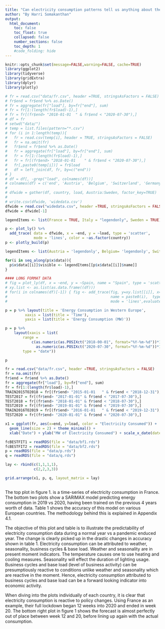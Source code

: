 ```yaml
---
title: "Can electricity consumption patterns tell us anything about the pandemic?"
author: "By Harri Somakanthan"
output:
  html_document:
    toc: false
    toc_float: true
    collapsed: false
    number_sections: false
    toc_depth: 1
    #code_folding: hide
---
```


```r
knitr::opts_chunk$set(message=FALSE,warning=FALSE, cache=TRUE)
library(ggplot2)
library(tidyverse)
library(gridExtra)
library(dplyr)
library(plotly)
```



```r

# fr = read.csv("data/fr.csv", header =TRUE, stringsAsFactors = FALSE)
# fr$end = fr$end %>% as.Date()
# fr = aggregate(fr["load"], by=fr["end"], sum)
# fr = fr[1:(length(fr$load)-1),]
# fr = fr[(fr$end> "2018-01-01	" & fr$end < "2020-07-30"),]
# df = fr
# setwd("data/")
# temp = list.files(pattern="*.csv")
# for (i in 1:length(temp)){
#   fr = read.csv(temp[i], header = TRUE, stringsAsFactors = FALSE)
#   fr = na.omit(fr)
#   fr$end = fr$end %>% as.Date()
#   fr = aggregate(fr["load"], by=fr["end"], sum)
#   fr = fr[1:(length(fr$load)-1),]
#   fr = fr[(fr$end> "2018-01-01	" & fr$end < "2020-07-30"),]
#   fr[,paste0(temp[i])] = fr$load
#   df = left_join(df, fr, by=c("end"))
# }
# df = df[, -grep("load", colnames(df))]
# colnames(df) = c('end', 'Austria', 'Belgium', 'Switzerland', 'Germany', 'Denmark', 'Spain', 'France', 'UK', 'Ireland', 'Italy', 'Luxembourg', 'Netherlands', 'Norway', 'Portugal','Sweden')
# 
# dfwide = gather(df, country, load, Austria:Sweden, factor_key=TRUE)
# 
# write.csv(dfwide, 'widedata.csv')
dfwide = read.csv("widedata.csv", header =TRUE, stringsAsFactors = FALSE)
dfwide = dfwide[-1]
```

```r

legendItems <- list(France = TRUE, Italy = "legendonly", Sweden = TRUE)

p <- plot_ly() %>%
  add_trace( data = dfwide, x = ~end, y = ~load, type = 'scatter', 
             mode = 'lines', color = ~as.factor(country))
p <- plotly_build(p)

legendItems <- list(Austria = 'legendonly', Belgium= 'legendonly', Switzerland= 'legendonly', Germany= 'legendonly', Denmark= 'legendonly', Spain= 'legendonly', France= TRUE, UK= 'legendonly', Ireland= 'legendonly', Italy= TRUE, Luxembourg= 'legendonly', Netherlands= 'legendonly', Norway= 'legendonly', Portugal= 'legendonly', Sweden= 'legendonly')

for(i in seq_along(p$x$data)){
  p$x$data[[i]]$visible <- legendItems[[p$x$data[[i]]$name]]
}

#### LONG FORMAT DATA 
# fig = plot_ly(df, x = ~end, y = ~Spain, name = "Spain", type = 'scatter', mode = 'lines', colors = "red") 
# xy.list <- as.list(as.data.frame((df)))
# for(i in colnames(df)[-1]) { fig <- add_trace(fig, y=xy.list[[i]], x=xy.list[['end']], 
#                                               name = paste0(i),  type = 'scatter', 
#                                               mode = 'lines',evaluate = TRUE) }

p = p %>% layout(title = 'Energy Consumption in Western Europe',
         xaxis = list(title = 'Time'),
         yaxis = list(title = 'Energy Consumption (MW)'))

p = p %>%
    layout(xaxis = list(
        range = 
            c(as.numeric(as.POSIXct("2018-00-01", format="%Y-%m-%d"))*1000,
              as.numeric(as.POSIXct("2020-07-30", format="%Y-%m-%d"))*1000),
        type = "date"))

p

```




```r
fr = read.csv("data/fr.csv", header =TRUE, stringsAsFactors = FALSE)
fr = na.omit(fr)
fr$end = fr$end %>% as.Date()
fr = aggregate(fr["load"], by=fr["end"], sum)
fr = fr[1:(length(fr$load)-1),] 
TRAIN2015TO2018 = fr[(fr$end> "2015-01-01	" & fr$end < "2018-12-31"),]
TEST2017 = fr[(fr$end> "2017-01-01" & fr$end < "2017-07-30"),]
TEST2018 = fr[(fr$end> "2018-01-01" & fr$end < "2018-07-30"),]
TEST2019 = fr[(fr$end> "2019-01-01" & fr$end < "2019-07-30"),]
TRAIN2016TO2019 = fr[(fr$end> "2016-01-01	" & fr$end < "2019-12-31"),]
TEST2020 = fr[(fr$end> "2020-01-01" & fr$end < "2020-07-30"),]

x1 = ggplot(fr, aes(x=end, y=load, color = "Electricity Consumed")) +
  geom_line(size = 2) + theme_minimal() +
  xlab("Date") + ylab("MW of Electricity Consumed") + scale_x_date(date_labels = "%Y") + ggtitle("FRANCE ELECTRICITY CONSUMPTION")

fcBESTFIT1 = readRDS(file = "data/bf1.rds")
fcBESTFIT2 = readRDS(file = "data/bf2.rds")
p = readRDS(file = "data/p.rds")
q = readRDS(file = "data/q.rds")

lay <- rbind(c(1,1,1,1),
             c(2,2,3,3))

grid.arrange(x1, p, q, layout_matrix = lay)
 

```


The top plot in figure 1. is a time-series of electricity consumption in France. The bottom two plots show a SARIMAX model predicting energy consumption in 2019 vs 2020, having been trained on the previous 4 years worth of data. Table 1 shows the accuracy of this model on various European countries. The methodology behind this is explained in Appendix 4.1. 

The objective of this plot and table is to illustrate the predictability of electricity consumption data during a normal year vs a pandemic enduced year. The change is clearly picked up in the drastic changes in accuracy shown in table 1. Electricity consumption can be attributed to weather, seasonality, business cycles & base load. Weather and seasonality are in present moment indicators. The temperature causes one to use heating and cooling measures. Seasonality will effect the duration of lighting usage. Business cycles and base load (level of business activity) can be presumptiously reactive to conditions unlike weather and seasonality which are reactive in the moment. Hence, electricity consumption attributed to business cycles and base load can be a forward looking indicator into economic activity.

When diving into the plots individually of each country, it is clear that electricity consumption is reactive to policy changes. Using France as an example, their full lockdown began 12 weeks into 2020 and ended in week 20. The bottom right plot in figure 1 shows the forecast is almost perfectly out of place between week 12 and 20, before lining up again with the actual consumption. 


\begin{table}[!htbp] \centering 
  \caption{Accuracy of SARIMAX on various countries}
  \label{tab:my-table}
\begin{tabular}{llllll}
\\[-1.8ex]\hline 
\hline \\[-1.8ex] 
 & ME & RMSE & MAE & MPE & MAPE \\
\hline \\[-1.8ex] 
FRANCE TEST 2019 & -2925.663 & 90265.63 & 70169.87 & -0.4553922 & 5.26192 \\
FRANCE TEST 2020 & -107436.7 & 143925.8 & 114499.1 & -9.782641 & 10.21085 \\
GERMANY TEST 2019 & 610927.5 & 672348.8 & 649246.9 & 11.0203 & 11.92293 \\
GERMANY TEST 2020 & -264620.9 & 407832.7 & 318019.9 & -5.713203 & 6.627528 \\
SPAIN TEST 2019 & 6880.948 & 49946.31 & 40349.3 & 0.4713497 & 5.799492 \\
SPAIN TEST 2020 & -50412.72 & 68669.14 & 58031.49 & -8.72553 & 9.714945 \\
UNITED KINGDOM 2019 & 7891.58 & 90497.34 & 62057.25 & 0.07401255 & 4.054127 \\
UNITED KINGDOM 2020 & -128479.9 & 172001.5 & 138371.7 & -9.760755 & 10.28156 \\
SWEDEN 2019 & -580.2107 & 26802.2 & 21601.13 & -0.7898409 & 5.681146 \\
SWEDEN 2020 & -16267.63 & 27859.37 & 21362.1 & -4.376811 & 5.734472 \\
ITALY 2019 &  90675.5 & 105149.6 & 95438.57 & 10.63521 & 11.47715 \\
ITALY 2020 &  91497.45 & 136313.6 & 115616.3 & 11.01898 & 15.24938 \\
\hline \\[-1.8ex] 
\end{tabular}
\end{table}